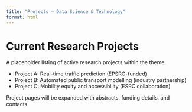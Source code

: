 ```yaml
---
title: "Projects — Data Science & Technology"
format: html
---
```


# Current Research Projects

A placeholder listing of active research projects within the theme.

- Project A: Real-time traffic prediction (EPSRC-funded)
- Project B: Automated public transport modelling (industry partnership)
- Project C: Mobility equity and accessibility (ESRC collaboration)

Project pages will be expanded with abstracts, funding details, and contacts.
